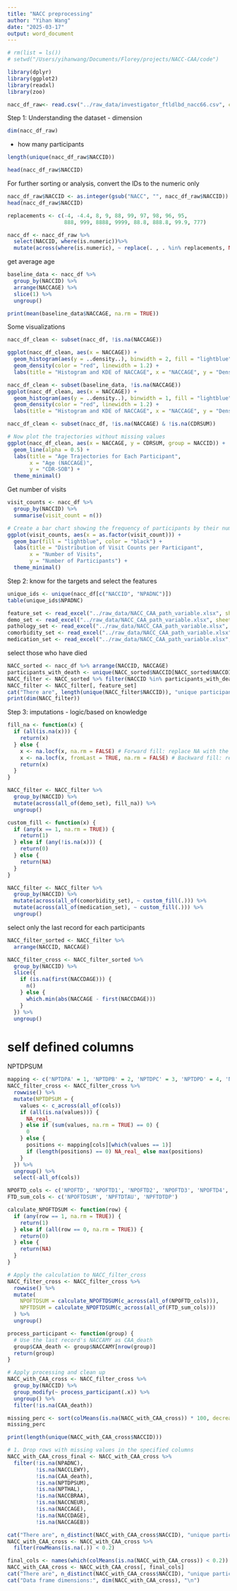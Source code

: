 ```yaml
---
title: "NACC preprocessing"
author: "Yihan Wang"
date: "2025-03-17"
output: word_document
---
```

```r
# rm(list = ls())
# setwd("/Users/yihanwang/Documents/Florey/projects/NACC-CAA/code")
```

```r
library(dplyr)
library(ggplot2)
library(readxl)
library(zoo)
```


```r
nacc_df_raw<- read.csv("../raw_data/investigator_ftldlbd_nacc66.csv", check.names = FALSE)

```

Step 1: Understanding the dataset
- dimension
```r
dim(nacc_df_raw)
```

- how many participants
```r
length(unique(nacc_df_raw$NACCID))
```

```r
head(nacc_df_raw$NACCID)
```

For further sorting or analysis, convert the IDs to the numeric only
```r
nacc_df_raw$NACCID <- as.integer(gsub("NACC", "", nacc_df_raw$NACCID))
head(nacc_df_raw$NACCID)
```


```r
replacements <- c(-4, -4.4, 8, 9, 88, 99, 97, 98, 96, 95, 
                  888, 999, 8888, 9999, 88.8, 888.8, 99.9, 777)

nacc_df <- nacc_df_raw %>% 
  select(NACCID, where(is.numeric))%>%
  mutate(across(where(is.numeric), ~ replace(. , . %in% replacements, NA)))

```

get average age 
```r
baseline_data <- nacc_df %>%
  group_by(NACCID) %>%
  arrange(NACCAGE) %>%
  slice(1) %>% 
  ungroup()

print(mean(baseline_data$NACCAGE, na.rm = TRUE))

```

Some visualizations
```r
nacc_df_clean <- subset(nacc_df, !is.na(NACCAGE))

ggplot(nacc_df_clean, aes(x = NACCAGE)) +
  geom_histogram(aes(y = ..density..), binwidth = 2, fill = "lightblue", color = "black", alpha = 0.7) +
  geom_density(color = "red", linewidth = 1.2) +
  labs(title = "Histogram and KDE of NACCAGE", x = "NACCAGE", y = "Density")

```
```r
nacc_df_clean <- subset(baseline_data, !is.na(NACCAGE))
ggplot(nacc_df_clean, aes(x = NACCAGE)) +
  geom_histogram(aes(y = ..density..), binwidth = 1, fill = "lightblue", color = "black", alpha = 0.8) +
  geom_density(color = "red", linewidth = 1.2) +
  labs(title = "Histogram and KDE of NACCAGE", x = "NACCAGE", y = "Density")

```


```r
nacc_df_clean <- subset(nacc_df, !is.na(NACCAGE) & !is.na(CDRSUM))

# Now plot the trajectories without missing values
ggplot(nacc_df_clean, aes(x = NACCAGE, y = CDRSUM, group = NACCID)) +
  geom_line(alpha = 0.5) +
  labs(title = "Age Trajectories for Each Participant",
       x = "Age (NACCAGE)",
       y = "CDR-SOB") +
  theme_minimal()

```

Get number of visits
```r
visit_counts <- nacc_df %>%
  group_by(NACCID) %>%
  summarise(visit_count = n())

# Create a bar chart showing the frequency of participants by their number of visits
ggplot(visit_counts, aes(x = as.factor(visit_count))) +
  geom_bar(fill = "lightblue", color = "black") +
  labs(title = "Distribution of Visit Counts per Participant",
       x = "Number of Visits",
       y = "Number of Participants") +
  theme_minimal()
```
Step 2: know for the targets and select the features
```r
unique_ids <- unique(nacc_df[c("NACCID", "NPADNC")])
table(unique_ids$NPADNC)

```


```r
feature_set <- read_excel("../raw_data/NACC_CAA_path_variable.xlsx", sheet = "python")$Feature
demo_set <- read_excel("../raw_data/NACC_CAA_path_variable.xlsx", sheet = "demographic")$Feature
pathology_set <- read_excel("../raw_data/NACC_CAA_path_variable.xlsx", sheet = "pathology")$Feature
comorbidity_set <- read_excel("../raw_data/NACC_CAA_path_variable.xlsx", sheet = "comorbidity")$Feature
medication_set <- read_excel("../raw_data/NACC_CAA_path_variable.xlsx", sheet = "medication")$Feature
```

select those who have died
```r
NACC_sorted <- nacc_df %>% arrange(NACCID, NACCAGE)
participants_with_death <- unique(NACC_sorted$NACCID[NACC_sorted$NACCDIED == 1])
NACC_filter <- NACC_sorted %>% filter(NACCID %in% participants_with_death)
NACC_filter <- NACC_filter[, feature_set]
cat("There are", length(unique(NACC_filter$NACCID)), "unique participant died.\n")
print(dim(NACC_filter))
```

Step 3: imputations - logic/based on knowledge
```r
fill_na <- function(x) {
  if (all(is.na(x))) {
    return(x)
  } else {
    x <- na.locf(x, na.rm = FALSE) # Forward fill: replace NA with the last observed non-NA value
    x <- na.locf(x, fromLast = TRUE, na.rm = FALSE) # Backward fill: replace remaining NA with the next non-NA value
    return(x)
  }
}

NACC_filter <- NACC_filter %>%
  group_by(NACCID) %>%
  mutate(across(all_of(demo_set), fill_na)) %>%
  ungroup()
```

```r
custom_fill <- function(x) {
  if (any(x == 1, na.rm = TRUE)) {
    return(1)
  } else if (any(!is.na(x))) {
    return(0)
  } else {
    return(NA)
  }
}
```

```r
NACC_filter <- NACC_filter %>%
  group_by(NACCID) %>%
  mutate(across(all_of(comorbidity_set), ~ custom_fill(.))) %>%
  mutate(across(all_of(medication_set), ~ custom_fill(.))) %>%
  ungroup()
```

select only the last record for each participants
```r
NACC_filter_sorted <- NACC_filter %>%
  arrange(NACCID, NACCAGE)

NACC_filter_cross <- NACC_filter_sorted %>%
  group_by(NACCID) %>%
  slice({
    if (is.na(first(NACCDAGE))) {
      n()
    } else {
      which.min(abs(NACCAGE - first(NACCDAGE)))
    }
  }) %>%
  ungroup()
```


# self defined columns
NPTDPSUM
```r
mapping <- c('NPTDPA' = 1, 'NPTDPB' = 2, 'NPTDPC' = 3, 'NPTDPD' = 4, 'NPTDPE' = 5)
NACC_filter_cross <- NACC_filter_cross %>%
  rowwise() %>%
  mutate(NPTDPSUM = {
    values <- c_across(all_of(cols))
    if (all(is.na(values))) {
      NA_real_
    } else if (sum(values, na.rm = TRUE) == 0) {
      0
    } else {
      positions <- mapping[cols][which(values == 1)]
      if (length(positions) == 0) NA_real_ else max(positions)
    }
  }) %>%
  ungroup() %>%
  select(-all_of(cols))
```


```r
NPOFTD_cols <- c('NPOFTD', 'NPOFTD1', 'NPOFTD2', 'NPOFTD3', 'NPOFTD4', 'NPOFTD5')
FTD_sum_cols <- c('NPOFTDSUM', 'NPFTDTAU', 'NPFTDTDP')

calculate_NPOFTDSUM <- function(row) {
  if (any(row == 1, na.rm = TRUE)) {
    return(1)
  } else if (all(row == 0, na.rm = TRUE)) {
    return(0)
  } else {
    return(NA)
  }
}

# Apply the calculation to NACC_filter_cross
NACC_filter_cross <- NACC_filter_cross %>%
  rowwise() %>%
  mutate(
    NPOFTDSUM = calculate_NPOFTDSUM(c_across(all_of(NPOFTD_cols))),
    NPFTDSUM = calculate_NPOFTDSUM(c_across(all_of(FTD_sum_cols)))
  ) %>%
  ungroup()
```


```r
process_participant <- function(group) {
  # Use the last record's NACCAMY as CAA_death
  group$CAA_death <- group$NACCAMY[nrow(group)]
  return(group)
}

# Apply processing and clean up
NACC_with_CAA_cross <- NACC_filter_cross %>%
  group_by(NACCID) %>%
  group_modify(~ process_participant(.x)) %>%
  ungroup() %>%
  filter(!is.na(CAA_death))


```


```r
missing_perc <- sort(colMeans(is.na(NACC_with_CAA_cross)) * 100, decreasing = TRUE)
missing_perc


```
```r
print(length(unique(NACC_with_CAA_cross$NACCID)))

```


```r
# 1. Drop rows with missing values in the specified columns
NACC_with_CAA_cross_final <- NACC_with_CAA_cross %>%
  filter(!is.na(NPADNC),
         !is.na(NACCLEWY),
         !is.na(CAA_death),
         !is.na(NPTDPSUM),
         !is.na(NPTHAL),
         !is.na(NACCBRAA),
         !is.na(NACCNEUR),
         !is.na(NACCAGE),
         !is.na(NACCDAGE),
         !is.na(NACCAGEB))

cat("There are", n_distinct(NACC_with_CAA_cross$NACCID), "unique participants died with CAA value.\n")
NACC_with_CAA_cross <- NACC_with_CAA_cross %>%
  filter(rowMeans(is.na(.)) < 0.2)

final_cols <- names(which(colMeans(is.na(NACC_with_CAA_cross)) < 0.2))
NACC_with_CAA_cross <- NACC_with_CAA_cross[, final_cols]
cat("There are", n_distinct(NACC_with_CAA_cross$NACCID), "unique participants died with CAA value.\n")
cat("Data frame dimensions:", dim(NACC_with_CAA_cross), "\n")


```




```r


```

```r


```

```r


```

```r


```

```r


```

